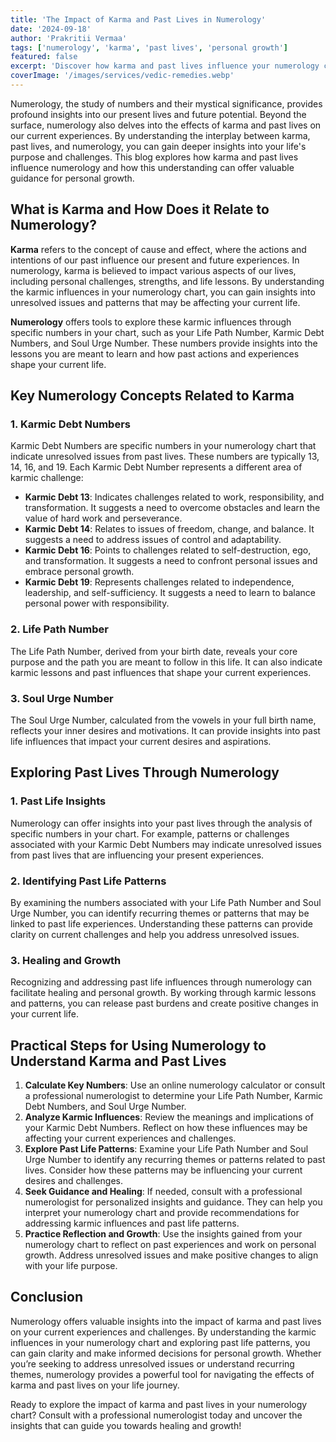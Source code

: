---
title: 'The Impact of Karma and Past Lives in Numerology'
date: '2024-09-18'
author: 'Prakritii Vermaa'
tags: ['numerology', 'karma', 'past lives', 'personal growth']
featured: false
excerpt: 'Discover how karma and past lives influence your numerology chart and how understanding these influences can guide your personal growth.'
coverImage: '/images/services/vedic-remedies.webp'
---

Numerology, the study of numbers and their mystical significance, provides profound insights into our present lives and future potential. Beyond the surface, numerology also delves into the effects of karma and past lives on our current experiences. By understanding the interplay between karma, past lives, and numerology, you can gain deeper insights into your life's purpose and challenges. This blog explores how karma and past lives influence numerology and how this understanding can offer valuable guidance for personal growth.

## What is Karma and How Does it Relate to Numerology?

**Karma** refers to the concept of cause and effect, where the actions and intentions of our past influence our present and future experiences. In numerology, karma is believed to impact various aspects of our lives, including personal challenges, strengths, and life lessons. By understanding the karmic influences in your numerology chart, you can gain insights into unresolved issues and patterns that may be affecting your current life.

**Numerology** offers tools to explore these karmic influences through specific numbers in your chart, such as your Life Path Number, Karmic Debt Numbers, and Soul Urge Number. These numbers provide insights into the lessons you are meant to learn and how past actions and experiences shape your current life.

## Key Numerology Concepts Related to Karma

### 1. Karmic Debt Numbers

Karmic Debt Numbers are specific numbers in your numerology chart that indicate unresolved issues from past lives. These numbers are typically 13, 14, 16, and 19. Each Karmic Debt Number represents a different area of karmic challenge:

- **Karmic Debt 13**: Indicates challenges related to work, responsibility, and transformation. It suggests a need to overcome obstacles and learn the value of hard work and perseverance.
- **Karmic Debt 14**: Relates to issues of freedom, change, and balance. It suggests a need to address issues of control and adaptability.
- **Karmic Debt 16**: Points to challenges related to self-destruction, ego, and transformation. It suggests a need to confront personal issues and embrace personal growth.
- **Karmic Debt 19**: Represents challenges related to independence, leadership, and self-sufficiency. It suggests a need to learn to balance personal power with responsibility.

### 2. Life Path Number

The Life Path Number, derived from your birth date, reveals your core purpose and the path you are meant to follow in this life. It can also indicate karmic lessons and past influences that shape your current experiences.

### 3. Soul Urge Number

The Soul Urge Number, calculated from the vowels in your full birth name, reflects your inner desires and motivations. It can provide insights into past life influences that impact your current desires and aspirations.

## Exploring Past Lives Through Numerology

### 1. Past Life Insights

Numerology can offer insights into your past lives through the analysis of specific numbers in your chart. For example, patterns or challenges associated with your Karmic Debt Numbers may indicate unresolved issues from past lives that are influencing your present experiences.

### 2. Identifying Past Life Patterns

By examining the numbers associated with your Life Path Number and Soul Urge Number, you can identify recurring themes or patterns that may be linked to past life experiences. Understanding these patterns can provide clarity on current challenges and help you address unresolved issues.

### 3. Healing and Growth

Recognizing and addressing past life influences through numerology can facilitate healing and personal growth. By working through karmic lessons and patterns, you can release past burdens and create positive changes in your current life.

## Practical Steps for Using Numerology to Understand Karma and Past Lives

1. **Calculate Key Numbers**: Use an online numerology calculator or consult a professional numerologist to determine your Life Path Number, Karmic Debt Numbers, and Soul Urge Number.
2. **Analyze Karmic Influences**: Review the meanings and implications of your Karmic Debt Numbers. Reflect on how these influences may be affecting your current experiences and challenges.
3. **Explore Past Life Patterns**: Examine your Life Path Number and Soul Urge Number to identify any recurring themes or patterns related to past lives. Consider how these patterns may be influencing your current desires and challenges.
4. **Seek Guidance and Healing**: If needed, consult with a professional numerologist for personalized insights and guidance. They can help you interpret your numerology chart and provide recommendations for addressing karmic influences and past life patterns.
5. **Practice Reflection and Growth**: Use the insights gained from your numerology chart to reflect on past experiences and work on personal growth. Address unresolved issues and make positive changes to align with your life purpose.

## Conclusion

Numerology offers valuable insights into the impact of karma and past lives on your current experiences and challenges. By understanding the karmic influences in your numerology chart and exploring past life patterns, you can gain clarity and make informed decisions for personal growth. Whether you’re seeking to address unresolved issues or understand recurring themes, numerology provides a powerful tool for navigating the effects of karma and past lives on your life journey.

Ready to explore the impact of karma and past lives in your numerology chart? Consult with a professional numerologist today and uncover the insights that can guide you towards healing and growth!

